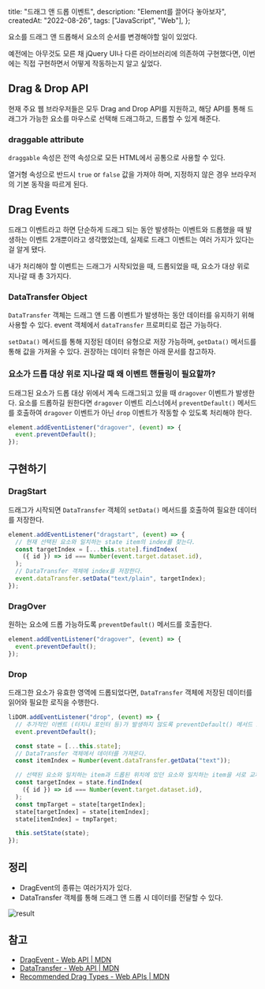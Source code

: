   title: "드래그 앤 드롭 이벤트",
  description: "Element를 끌어다 놓아보자",
  createdAt: "2022-08-26",
  tags: ["JavaScript", "Web"],
};

요소를 드래그 앤 드롭해서 요소의 순서를 변경해야할 일이 있었다.

예전에는 아무것도 모른 채 jQuery UI나 다른 라이브러리에 의존하여 구현했다면, 이번에는 직접 구현하면서 어떻게 작동하는지 알고 싶었다.

## Drag & Drop API

현재 주요 웹 브라우저들은 모두 Drag and Drop API를 지원하고, 해당 API를 통해 드래그가 가능한 요소를 마우스로 선택해 드래그하고, 드롭할 수 있게 해준다.

### draggable attribute

`draggable` 속성은 전역 속성으로 모든 HTML에서 공통으로 사용할 수 있다.

열거형 속성으로 반드시 `true` or `false` 값을 가져야 하며, 지정하지 않은 경우 브라우저의 기본 동작을 따르게 된다.

## Drag Events

드래그 이벤트라고 하면 단순하게 드래그 되는 동안 발생하는 이벤트와 드롭했을 때 발생하는 이벤트 2개뿐이라고 생각했었는데, 실제로 드래그 이벤트는 여러 가지가 있다는 걸 알게 됐다.

내가 처리해야 할 이벤트는 드래그가 시작되었을 때, 드롭되었을 때, 요소가 대상 위로 지나갈 때 총 3가지다.

### DataTransfer Object

`DataTransfer` 객체는 드래그 앤 드롭 이벤트가 발생하는 동안 데이터를 유지하기 위해 사용할 수 있다. event 객체에서 `dataTransfer` 프로퍼티로 접근 가능하다.

`setData()` 메서드를 통해 지정된 데이터 유형으로 저장 가능하며, `getData()` 메서드를 통해 값을 가져올 수 있다. 권장하는 데이터 유형은 아래 문서를 참고하자.

### 요소가 드롭 대상 위로 지나갈 때 왜 이벤트 핸들링이 필요할까?

드래그된 요소가 드롭 대상 위에서 계속 드래그되고 있을 때 `dragover` 이벤트가 발생한다. 요소를 드롭하길 원한다면 `dragover` 이벤트 리스너에서 `preventDefault()` 메서드를 호출하여 `dragover` 이벤트가 아닌 `drop` 이벤트가 작동할 수 있도록 처리해야 한다.

```jsx
element.addEventListener("dragover", (event) => {
  event.preventDefault();
});
```

## 구현하기

### DragStart

드래그가 시작되면 `DataTransfer` 객체의 `setData()` 메서드를 호출하여 필요한 데이터를 저장한다.

```jsx
element.addEventListener("dragstart", (event) => {
  // 현재 선택된 요소와 일치하는 state item의 index를 찾는다.
  const targetIndex = [...this.state].findIndex(
    ({ id }) => id === Number(event.target.dataset.id),
  );
  // DataTransfer 객체에 index를 저장한다.
  event.dataTransfer.setData("text/plain", targetIndex);
});
```

### DragOver

원하는 요소에 드롭 가능하도록 `preventDefault()` 메서드를 호출한다.

```jsx
element.addEventListener("dragover", (event) => {
  event.preventDefault();
});
```

### Drop

드래그한 요소가 유효한 영역에 드롭되었다면, `DataTransfer` 객체에 저장된 데이터를 읽어와 필요한 로직을 수행한다.

```jsx
liDOM.addEventListener("drop", (event) => {
  // 추가적인 이벤트 (터치나 포인터 등)가 발생하지 않도록 preventDefault() 메서드 호출
  event.preventDefault();

  const state = [...this.state];
  // DataTransfer 객체에서 데이터를 가져온다.
  const itemIndex = Number(event.dataTransfer.getData("text"));

  // 선택된 요소와 일치하는 item과 드롭된 위치에 있던 요소와 일치하는 item을 서로 교체한다.
  const targetIndex = state.findIndex(
    ({ id }) => id === Number(event.target.dataset.id),
  );
  const tmpTarget = state[targetIndex];
  state[targetIndex] = state[itemIndex];
  state[itemIndex] = tmpTarget;

  this.setState(state);
});
```

## 정리

- DragEvent의 종류는 여러가지가 있다.
- DataTransfer 객체를 통해 드래그 앤 드롭 시 데이터를 전달할 수 있다.

![result](result.gif)

## 참고

- [DragEvent - Web API | MDN](https://developer.mozilla.org/ko/docs/Web/API/DragEvent)
- [DataTransfer - Web API | MDN](https://developer.mozilla.org/ko/docs/Web/API/DataTransfer)
- [Recommended Drag Types - Web APIs | MDN](https://developer.mozilla.org/en-US/docs/Web/API/HTML_Drag_and_Drop_API/Recommended_drag_types)
